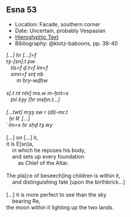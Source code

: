 ## Esna 53 {-}

<style>
  .col2 {
    columns: 2 300px;         /* number of columns and width in pixels*/
    -webkit-columns: 2 300px; /* chrome, safari */
    -moz-columns: 2 300px;    /* firefox */
    -webkit-column-break-inside: avoid;
    -page-break-inside: avoid;
    -break-inside: avoid;
  }

</style>


- Location: Facade, southern corner
- Date: Uncertain, probably Vespasian
- [Hieroglyphic Text](https://www.ifao.egnet.net/uploads/publications/enligne/Temples-Esna002.pdf#page=185){target="_blank"}
- Bibliography: @klotz-baboons, pp. 38-40

<div class="col2">

| *[...] ḥr [...]=f*  
| *tȝ-[sn].t pw *  
|    *tỉs=f ḏ.t=f ỉm=f *  
|    *smn=f snṯ nb*  
|        *m ḥry-wḏḥw* 
|
| *s[.t nt nḥỉ] ms.w m-ḫnt=s*  
|    *ṯnỉ šȝy [ḥr msḫn.t...]*  
|
| *[...twt] mȝȝ sw r (dỉ)-mr.t*
|   *ẖr Rʿ [...]*  
| *ʿ ỉm=s ḥr sḥḏ tȝ.wy* 
|
| [...] on [...] it,
| it is E[sn]a, 
|     in which he reposes his body,  
|     and sets up every foundation 
|         as Chief of the Altar.
|  
| The pla[ce of beseech]ing children is within it,  
|     and distinguishing fate [upon the birthbrick...]
|  
| [...] it is more perfect to see than the sky 
|     bearing Re,
| the moon within it lighting up the two lands.

</div>

